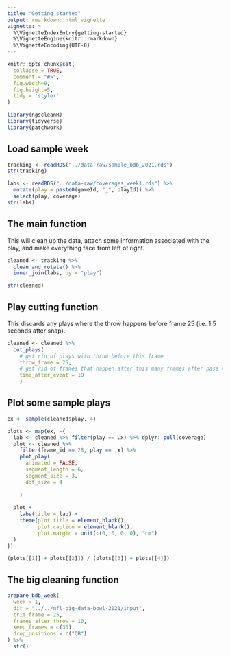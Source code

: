 ```yaml
---
title: "Getting started"
output: rmarkdown::html_vignette
vignette: >
  %\VignetteIndexEntry{getting-started}
  %\VignetteEngine{knitr::rmarkdown}
  %\VignetteEncoding{UTF-8}
---
```


```r
knitr::opts_chunk$set(
  collapse = TRUE,
  comment = "#>",
  fig.width=9, 
  fig.height=5,
  tidy = 'styler'
)
```

```r
library(ngscleanR)
library(tidyverse)
library(patchwork)
```

## Load sample week

```r
tracking <- readRDS("../data-raw/sample_bdb_2021.rds")
str(tracking)

labs <- readRDS("../data-raw/coverages_week1.rds") %>%
  mutate(play = paste0(gameId, "_", playId)) %>%
  select(play, coverage)
str(labs)
```

## The main function

This will clean up the data, attach some information associated with the play, and make everything face from left ot right.

```r
cleaned <- tracking %>%
  clean_and_rotate() %>%
  inner_join(labs, by = "play")

str(cleaned)
```

## Play cutting function

This discards any plays where the throw happens before frame 25 (i.e. 1.5 seconds after snap).

```r
cleaned <- cleaned %>%
  cut_plays(
    # get rid of plays with throw before this frame
    throw_frame = 25,
    # get rid of frames that happen after this many frames after pass released
    time_after_event = 10
    )
```

## Plot some sample plays

```r
ex <- sample(cleaned$play, 4)

plots <- map(ex, ~{
  lab <- cleaned %>% filter(play == .x) %>% dplyr::pull(coverage)
  plot <- cleaned %>%
    filter(frame_id == 28, play == .x) %>%
    plot_play(
      animated = FALSE,
      segment_length = 6,
      segment_size = 3,
      dot_size = 4
      
    )
  
  plot + 
    labs(title = lab) +
    theme(plot.title = element_blank(),
          plot.caption = element_blank(),
          plot.margin = unit(c(0, 0, 0, 0), "cm")
  )
})

(plots[[1]] + plots[[2]]) / (plots[[3]] + plots[[4]])
```

## The big cleaning function

```r
prepare_bdb_week(
  week = 1,
  dir = "../../nfl-big-data-bowl-2021/input",
  trim_frame = 25,
  frames_after_throw = 10,
  keep_frames = c(30),
  drop_positions = c("QB")
) %>%
  str()
```


